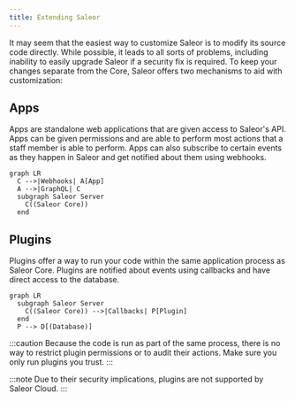 ```yaml
---
title: Extending Saleor
---
```


It may seem that the easiest way to customize Saleor is to modify its source code directly. While possible, it leads to all sorts of problems, including inability to easily upgrade Saleor if a security fix is required. To keep your changes separate from the Core, Saleor offers two mechanisms to aid with customization:

## Apps

Apps are standalone web applications that are given access to Saleor's API. Apps can be given permissions and are able to perform most actions that a staff member is able to perform. Apps can also subscribe to certain events as they happen in Saleor and get notified about them using webhooks.

```mermaid
graph LR
  C -->|Webhooks| A[App]
  A -->|GraphQL| C
  subgraph Saleor Server
    C((Saleor Core))
  end
```

## Plugins

Plugins offer a way to run your code within the same application process as Saleor Core. Plugins are notified about events using callbacks and have direct access to the database.

```mermaid
graph LR
  subgraph Saleor Server
    C((Saleor Core)) -->|Callbacks| P[Plugin]
  end
  P --> D[(Database)]
```

:::caution
Because the code is run as part of the same process, there is no way to restrict plugin permissions or to audit their actions. Make sure you only run plugins you trust.
:::

:::note
Due to their security implications, plugins are not supported by Saleor Cloud.
:::
